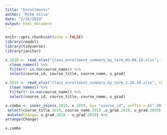 ```yaml
---
title: "Enrollments"
author: "Mike Silva"
date: "2/26/2019"
output: html_document
---
```


```r
knitr::opts_chunk$set(echo = FALSE)
library(readxl)
library(tidyverse)
library(janitor)
```

```r

x.2018 <- read_xlsx("class_enrollment_summary_by_term_03.06.18.xlsx", skip= 3) %>%
  clean_names() %>%
  filter(! is.na(course_name)) %>%
  select(course_id, course_title, course_name, u_grad)

x.2019 <- read_xlsx("class_enrollment_summary_by_term_2.26.19.xlsx", skip= 3) %>%
  clean_names() %>% 
  filter(! is.na(course_name)) %>%
  select(course_id, course_title, course_name, u_grad)

x.combo <- inner_join(x.2018, x.2019, by= "course_id", suffix = c(".2019", ".2018")) %>%
 select(course_title.2019, course_name.2019 ,u_grad.2018, u_grad.2019) %>% 
 mutate(Change= u_grad.2018 - u_grad.2019) %>%
arrange(Change)

x.combo
```